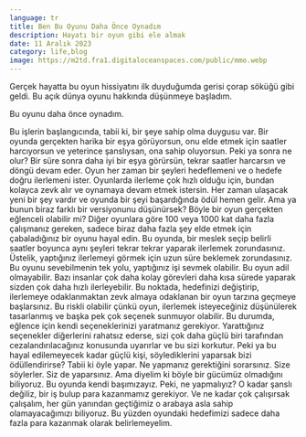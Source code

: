 ```yaml
---
language: tr
title: Ben Bu Oyunu Daha Önce Oynadım
description: Hayatı bir oyun gibi ele almak
date: 11 Aralık 2023
category: life,blog
image: https://m2td.fra1.digitaloceanspaces.com/public/mmo.webp
---
```


<Paragraph>Gerçek hayatta bu oyun hissiyatını ilk duyduğumda gerisi çorap söküğü gibi geldi. Bu açık dünya oyunu hakkında düşünmeye başladım.</Paragraph>

<Paragraph>Bu oyunu daha önce oynadım.</Paragraph>

<Paragraph>
Bu işlerin başlangıcında, tabii ki, bir şeye sahip olma duygusu var. Bir oyunda gerçekten harika bir eşya görüyorsun, onu elde etmek için saatler harcıyorsun ve yeterince şanslıysan, ona sahip oluyorsun. Peki ya sonra ne olur? Bir süre sonra daha iyi bir eşya görürsün, tekrar saatler harcarsın ve döngü devam eder. Oyun her zaman bir şeyleri hedeflemeni ve o hedefe doğru ilerlemeni ister. Oyunlarda ilerleme çok hızlı olduğu için, bundan kolayca zevk alır ve oynamaya devam etmek istersin. Her zaman ulaşacak yeni bir şey vardır ve oyunda bir şeyi başardığında ödül hemen gelir. Ama ya bunun biraz farklı bir versiyonunu düşünürsek?
</Paragraph>

<Paragraph>
Böyle bir oyun gerçekten eğlenceli olabilir mi? Diğer oyunlara göre 100 veya 1000 kat daha fazla çalışmanız gereken, sadece biraz daha fazla şey elde etmek için çabaladığınız bir oyunu hayal edin. Bu oyunda, bir meslek seçip belirli saatler boyunca aynı şeyleri tekrar tekrar yaparak ilerlemek zorundasınız. Üstelik, yaptığınız ilerlemeyi görmek için uzun süre beklemek zorundasınız. Bu oyunu sevebilmenin tek yolu, yaptığınız işi sevmek olabilir. Bu oyun adil olmayabilir. Bazı insanlar çok daha kolay görevleri daha kısa sürede yaparak sizden çok daha hızlı ilerleyebilir. Bu noktada, hedefinizi değiştirip, ilerlemeye odaklanmaktan zevk almaya odaklanan bir oyun tarzına geçmeye başlarsınız. Bu riskli olabilir çünkü oyun, ilerlemek isteyeceğiniz düşünülerek tasarlanmış ve başka pek çok seçenek sunmuyor olabilir.
</Paragraph>

<Paragraph>
Bu durumda, eğlence için kendi seçeneklerinizi yaratmanız gerekiyor. Yarattığınız seçenekler diğerlerini rahatsız ederse, sizi çok daha güçlü biri tarafından cezalandırılacağınız konusunda uyarırlar ve bu sizi korkutur. Peki ya bu hayal edilemeyecek kadar güçlü kişi, söylediklerini yaparsak bizi ödüllendirirse? Tabii ki öyle yapar. Ne yapmanız gerektiğini sorarsınız. Size söylerler. Siz de yaparsınız. Ama diyelim ki böyle bir gücümüz olmadığını biliyoruz. Bu oyunda kendi başımızayız. Peki, ne yapmalıyız? O kadar şanslı değiliz, bir iş bulup para kazanmamız gerekiyor. Ve ne kadar çok çalışırsak çalışalım, her gün yanından geçtiğimiz o arabaya asla sahip olamayacağımızı biliyoruz. Bu yüzden oyundaki hedefimizi sadece daha fazla para kazanmak olarak belirlemeyelim.
</Paragraph>